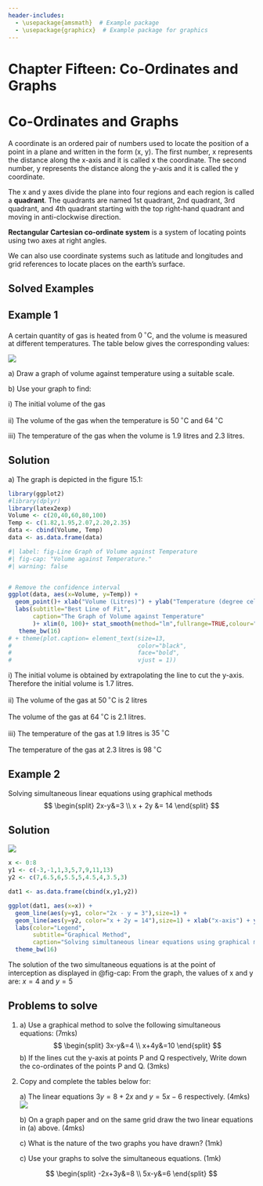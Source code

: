 ```yaml
---
header-includes:
  - \usepackage{amsmath}  # Example package
  - \usepackage{graphicx}  # Example package for graphics
---
```


# Chapter Fifteen: Co-Ordinates and Graphs

# Co-Ordinates and Graphs {.unnumbered}

A coordinate is an ordered pair of numbers used to locate the position
of a point in a plane and written in the form (x, y). The first number,
x represents the distance along the x-axis and it is called x the
coordinate. The second number, y represents the distance along the
y-axis and it is called the y coordinate.

The x and y axes divide the plane into four regions and each region is
called a **quadrant**. The quadrants are named 1st quadrant, 2nd
quadrant, 3rd quadrant, and 4th quadrant starting with the top
right-hand quadrant and moving in anti-clockwise direction.

**Rectangular Cartesian co-ordinate system** is a system of locating
points using two axes at right angles.

We can also use coordinate systems such as latitude and longitudes and
grid references to locate places on the earth's surface.

## Solved Examples

::: {.callout-note collapse="false"}
# Example 1

A certain quantity of gas is heated from $0\,^{\circ}\mathrm{C}$, and
the volume is measured at different temperatures. The table below gives
the corresponding values:

![](images/Cpt15_Ex1.png)

a\) Draw a graph of volume against temperature using a suitable scale.

b\) Use your graph to find:

i\) The initial volume of the gas

ii\) The volume of the gas when the temperature is
$50\,^{\circ}\mathrm{C}$ and $64\,^{\circ}\mathrm{C}$

iii\) The temperature of the gas when the volume is 1.9 litres and 2.3
litres.
:::

::: {.callout-caution collapse="true"}
# Solution

a\) The graph is depicted in the figure 15.1:

```r

library(ggplot2)
#library(dplyr)
library(latex2exp)
Volume <- c(20,40,60,80,100)
Temp <- c(1.82,1.95,2.07,2.20,2.35)
data <- cbind(Volume, Temp)
data <- as.data.frame(data)

#| label: fig-Line Graph of Volume against Temperature
#| fig-cap: "Volume against Temperature."
#| warning: false


# Remove the confidence interval
ggplot(data, aes(x=Volume, y=Temp)) + 
  geom_point()+ xlab("Volume (Litres)") + ylab("Temperature (degree celcious)")+
  labs(subtitle="Best Line of Fit",
       caption="The Graph of Volume against Temperature"
       )+ xlim(0, 100)+ stat_smooth(method="lm",fullrange=TRUE,colour="red",se=FALSE)+
   theme_bw(16)
# + theme(plot.caption= element_text(size=13,
#                                    color="black",
#                                    face="bold",
#                                    vjust = 1))

```

\b)

i\) The initial volume is obtained by extrapolating the line to cut the
y-axis. Therefore the initial volume is 1.7 litres.

ii\) The volume of the gas at $50\,^{\circ}\mathrm{C}$ is 2 litres

The volume of the gas at $64\,^{\circ}\mathrm{C}$ is 2.1 litres.

iii\) The temperature of the gas at 1.9 litres is
$35\,^{\circ}\mathrm{C}$

The temperature of the gas at 2.3 litres is $98\,^{\circ}\mathrm{C}$
:::

::: {.callout-note collapse="false"}
# Example 2

Solving simultaneous linear equations using graphical methods $$
\begin{split}
2x-y&=3 \\
x + 2y &= 14
\end{split}
$$
:::

::: {.callout-caution collapse="true"}
# Solution

![](images/Cpt15_table2.png)

```r

x <- 0:8
y1 <- c(-3,-1,1,3,5,7,9,11,13)
y2 <- c(7,6.5,6,5.5,5,4.5,4,3.5,3)

dat1 <- as.data.frame(cbind(x,y1,y2))

ggplot(dat1, aes(x=x)) + 
  geom_line(aes(y=y1, color="2x - y = 3"),size=1) +
  geom_line(aes(y=y2, color="x + 2y = 14"),size=1) + xlab("x-axis") + ylab("y-axis")+
  labs(color="Legend",
       subtitle="Graphical Method",
       caption="Solving simultaneous linear equations using graphical methods")+
  theme_bw(16)
```

The solution of the two simultaneous equations is at the point of
interception as displayed in @fig-cap: From the graph, the values of x
and y are: $x=4$ and $y=5$
:::

::: {.callout-note collapse="false"}
## Problems to solve

1.  a\) Use a graphical method to solve the following simultaneous
    equations: \hspace{2.5cm}(7mks) $$
    \begin{split}
    3x-y&=4 \\
    x+4y&=10
    \end{split}
    $$ b) If the lines cut the y-axis at points P and Q respectively,
    Write down the co-ordinates of the points P and Q.
    \hspace{11cm}(3mks)

2.  Copy and complete the tables below for:

    a\) The linear equations $3y=8+2x$ and $y=5x-6$ respectively.
    \hspace{3.2cm}(4mks) ![](images/Cpt15_Q2.png)

    b\) On a graph paper and on the same grid draw the two linear
    equations in (a) above. \hspace{3.2cm} (4mks)

    c\) What is the nature of the two graphs you have drawn?
    \hspace{4.6cm}(1mk)

    c\) Use your graphs to solve the simultaneous equations.
    \hspace{4.8 cm}(1mk)

$$
    \begin{split}
    -2x+3y&=8 \\
    5x-y&=6
    \end{split}
  $$
:::
